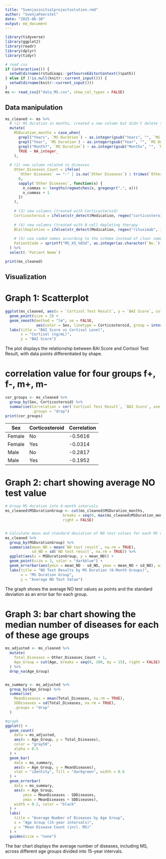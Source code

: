 ```yaml
---
title: "Svenjasinitialprojectsolution.rmd"
author: "SvenjaPoerstel"
date: "2025-06-30"
output: md_document
---
```


```r
library(tidyverse) 
library(ggplot2) 
library(readr) 
library(dplyr) 
library(tidyr)
```

```r
# read csv
if (interactive()) {
  setwd(dirname(rstudioapi::getSourceEditorContext()$path))
} else if (!is.null(knitr::current_input())) {
  setwd(dirname(knitr::current_input()))
}
ms <- read_csv2("data_MS.csv", show_col_types = FALSE)
```

## Data manipulation

```r
ms_cleaned <- ms %>%
  # (1) MS duration in months, created a new column but didn't delete the old one
  mutate(
    MSDuration_months = case_when(
      grepl("Years", `MS Duration`) ~ as.integer(gsub("Years", "", `MS Duration`)) * 12,
      grepl("Year", `MS Duration`) ~ as.integer(gsub("Year", "", `MS Duration`)) * 12,
      grepl("Month?", `MS Duration`) ~ as.integer(gsub("Months", "", `MS Duration`)),
      TRUE ~ NA_integer_
    ),
    
  # (2) new column related to diseases
    Other_Diseases_Count = ifelse(
      `Other Diseases` == "-" | is.na(`Other Diseases`) | trimws(`Other Diseases`) == "",
      0,
      sapply(`Other Diseases`, function(x) {
        n_commas <- lengths(regmatches(x, gregexpr(",", x)))
        n_commas + 1
      })
    ),
    
    # (3) new columns (treated with Corticosteroid)
    Corticosteroid = ifelse(str_detect(Medication, regex("corticosteroid", ignore_case = TRUE)), "Yes", "No"),
    
    # (4) new columns (treated with B-cell depleting therapy
    BCellDepletion = ifelse(str_detect(Medication, regex("rituximab", ignore_case = TRUE)), "Yes", "No"),
    
    # (5) use coded names according to the schema instead of clear names and delete column names
    PatientCode = sprintf("MS_XS_%03d", as.integer(as.character(`No.`)))
  ) %>%
  select(-`Patient Name`)

print(ms_cleaned)
```

## Visualization

# Graph 1: Scatterplot

```r
ggplot(ms_cleaned, aes(x = `Cortisol Test Result`, y = `BAI Score`, color = Sex, shape = Corticosteroid)) +
  geom_point(size = 3) +
  geom_smooth(method = "lm", se = FALSE,
              aes(color = Sex, linetype = Corticosteroid, group = interaction(Sex, Corticosteroid))) +
  labs(title = "BAI Score vs Cortisol Level",
       x = "Cortisol (ng/mL)",
       y = "BAI Score")
```

The plot displays the relationship between BAI Score and Cortisol Test Result, with data points differentiated by shape.

# correlation value for four groups f+, f-, m+, m-

```r
cor_groups <- ms_cleaned %>%
  group_by(Sex, Corticosteroid) %>%
  summarise(Correlation = cor(`Cortisol Test Result`, `BAI Score`, use = "complete.obs"),
            .groups = "drop")
print(cor_groups)
```

| Sex    | Corticosteroid | Correlation |
|--------|----------------|-------------|
| Female | No             | -0.5616     |
| Female | Yes            | -0.0314     |
| Male   | No             | -0.2817     |
| Male   | Yes            | -0.1952     |

# Graph 2: chart showing average NO test value

```r
# Group MS duration into 6-month intervals
ms_cleaned$MSDurationGroup <- cut(ms_cleaned$MSDuration_months, 
                          breaks = seq(0, max(ms_cleaned$MSDuration_months, na.rm = TRUE) + 6, by = 6), 
                          right = FALSE)


# Calculate mean and standard deviation of NO test values for each MS duration group
ms_cleaned %>%
  group_by(MSDurationGroup) %>%
  summarise(mean_NO = mean(`NO test result`, na.rm = TRUE),
            sd_NO = sd(`NO test result`, na.rm = TRUE)) %>%
  ggplot(aes(x = MSDurationGroup, y = mean_NO)) +
  geom_point(size = 3, color = "darkblue") +
  geom_errorbar(aes(ymin = mean_NO - sd_NO, ymax = mean_NO + sd_NO), width = 0.2) +
  labs(title = "NO Test Results by MS Duration (6-Month Groups)",
       x = "MS Duration Group",
       y = "Average NO Test Value") 
```

The graph shows the average NO test values as points and the standard deviation as an error bar for each group.

# Graph 3: bar chart showing the median number of diseases for each of these age groups

```r
ms_adjusted <- ms_cleaned %>%
  mutate(
    Total_Diseases = Other_Diseases_Count + 1,
    Age_Group = cut(Age, breaks = seq(0, 100, by = 15), right = FALSE)
  ) %>%
  drop_na(Age_Group)


ms_summary <- ms_adjusted %>%
  group_by(Age_Group) %>%
  summarise(
    MeanDiseases = mean(Total_Diseases, na.rm = TRUE),
    SDDiseases = sd(Total_Diseases, na.rm = TRUE),
    .groups = "drop"
  )

#graph
ggplot() +
  geom_count(
    data = ms_adjusted,
    aes(x = Age_Group, y = Total_Diseases),
    color = "gray50",
    alpha = 0.5
  ) +
  geom_bar(
    data = ms_summary,
    aes(x = Age_Group, y = MeanDiseases),
    stat = "identity", fill = "darkgreen", width = 0.6
  ) +
  geom_errorbar(
    data = ms_summary,
    aes(x = Age_Group,
        ymin = MeanDiseases - SDDiseases,
        ymax = MeanDiseases + SDDiseases),
    width = 0.2, color = "black"
  ) +
  labs(
    title = "Average Number of Diseases by Age Group",
    x = "Age Group (15-year intervals)",
    y = "Mean Disease Count (incl. MS)"
  ) +
  guides(size = "none")
```

The bar chart displays the average number of diseases, including MS, across different age groups divided into 15-year intervals.
